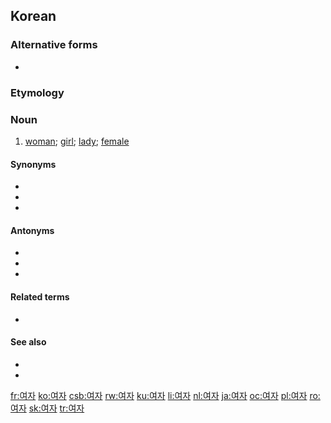 ==Korean==
{{ko-sort|ㅇ}}

===Alternative forms===
*{{ko-inline|녀자|nyeoja}} {{qualifier|North Korea}}

===Etymology===

{{ko-etym-Sino|女|female|子|person}}

===Noun===
{{ko-noun|hanja=女子|rv=yeoja}}

# [[woman]]; [[girl]]; [[lady]]; [[female]]

====Synonyms====
*{{ko-inline|계집|gyejip|woman; girl}}
*{{ko-inline|아내|anae|wife}} 
*{{ko-inline|여성||yeoseong|female|女性}}

====Antonyms====
*{{ko-inline|사내|sanae|man; husband}} 
*{{ko-inline|남자||namja|man, male|男子}}
*{{ko-inline|남성||namseong|male|男性}}

====Related terms====
*{{ko-inline|남녀|namnyeo|men and women|男女}}

====See also====
*{{ko-inline|어른|eoreun|adult}}
*{{ko-inline|아이|ai|child}}

[[fr:여자]]
[[ko:여자]]
[[csb:여자]]
[[rw:여자]]
[[ku:여자]]
[[li:여자]]
[[nl:여자]]
[[ja:여자]]
[[oc:여자]]
[[pl:여자]]
[[ro:여자]]
[[sk:여자]]
[[tr:여자]]